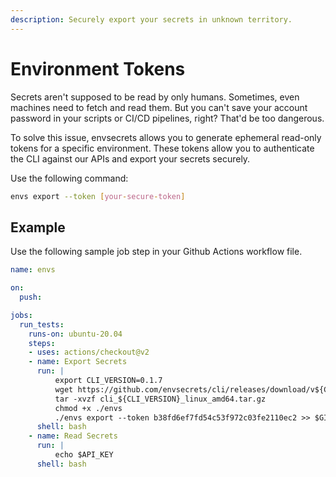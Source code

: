 ```yaml
---
description: Securely export your secrets in unknown territory.
---
```


# Environment Tokens

Secrets aren't supposed to be read by only humans. Sometimes, even machines need to fetch and read them. But you can't save your account password in your scripts or CI/CD pipelines, right? That'd be too dangerous.

To solve this issue, envsecrets allows you to generate ephemeral read-only tokens for a specific environment. These tokens allow you to authenticate the CLI against our APIs and export your secrets securely.

Use the following command:

```sh
envs export --token [your-secure-token]
```

## Example

Use the following sample job step in your Github Actions workflow file.

```yaml
name: envs

on:
  push:

jobs:
  run_tests:
    runs-on: ubuntu-20.04
    steps:
    - uses: actions/checkout@v2
    - name: Export Secrets
      run: |
          export CLI_VERSION=0.1.7
          wget https://github.com/envsecrets/cli/releases/download/v${CLI_VERSION}/cli_${CLI_VERSION}_linux_amd64.tar.gz
          tar -xvzf cli_${CLI_VERSION}_linux_amd64.tar.gz
          chmod +x ./envs
          ./envs export --token b38fd6ef7fd54c53f972c03fe2110ec2 >> $GITHUB_ENV
      shell: bash
    - name: Read Secrets
      run: |
          echo $API_KEY
      shell: bash
```
